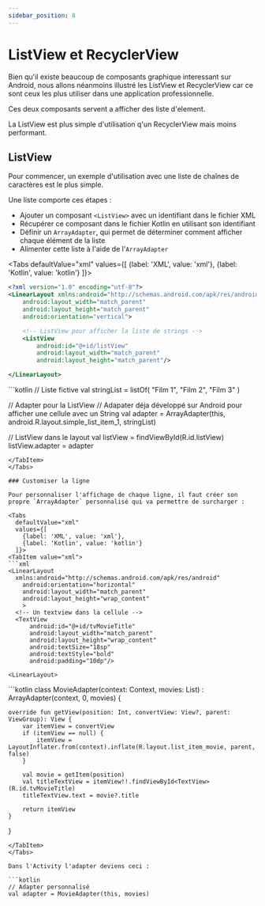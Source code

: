 ```yaml
---
sidebar_position: 8
---
```



# ListView et RecyclerView

Bien qu'il existe beaucoup de composants graphique interessant sur Android, nous allons néanmoins illustré les ListView et RecyclerView car ce sont ceux les plus utiliser dans une application professionnelle.

Ces deux composants servent a afficher des liste d'element.

La ListView est plus simple d'utilisation q'un RecyclerView mais moins performant.

## ListView

Pour commencer, un exemple d'utilisation avec une liste de chaînes de caractères est le plus simple.

Une liste comporte ces étapes :

- Ajouter un composant `<ListView>` avec un identifiant dans le fichier XML
- Récupérer ce composant dans le fichier Kotlin en utilisant son identifiant
- Définir un `ArrayAdapter`, qui permet de déterminer comment afficher chaque élément de la liste
- Alimenter cette liste à l'aide de l'`ArrayAdapter`

<Tabs
  defaultValue="xml"
  values={[
    {label: 'XML', value: 'xml'},
    {label: 'Kotlin', value: 'kotlin'}
  ]}>
<TabItem value="xml">
```xml
<?xml version="1.0" encoding="utf-8"?>
<LinearLayout xmlns:android="http://schemas.android.com/apk/res/android"
    android:layout_width="match_parent"
    android:layout_height="match_parent"
    android:orientation="vertical">

    <!-- ListView pour afficher la liste de strings -->
    <ListView
        android:id="@+id/listView"
        android:layout_width="match_parent"
        android:layout_height="match_parent"/>

</LinearLayout>
```
</TabItem>

<TabItem value="kotlin">
```kotlin
// Liste fictive
val stringList = listOf(
    "Film 1",
    "Film 2",
    "Film 3"
)

// Adapter pour la ListView
// Adapater déja développé sur Android pour afficher une cellule avec un String
val adapter = ArrayAdapter(this, android.R.layout.simple_list_item_1, stringList)

// ListView dans le layout
val listView = findViewById<ListView>(R.id.listView)
listView.adapter = adapter
```
</TabItem>
</Tabs>

### Customiser la ligne

Pour personnaliser l'affichage de chaque ligne, il faut créer son propre `ArrayAdapter` personnalisé qui va permettre de surcharger :

<Tabs
  defaultValue="xml"
  values={[
    {label: 'XML', value: 'xml'},
    {label: 'Kotlin', value: 'kotlin'}
  ]}>
<TabItem value="xml">
```xml
<LinearLayout
  xmlns:android="http://schemas.android.com/apk/res/android"
    android:orientation="horizontal"
    android:layout_width="match_parent"
    android:layout_height="wrap_content"
    >
  <!-- Un textview dans la cellule -->
  <TextView
      android:id="@+id/tvMovieTitle"
      android:layout_width="match_parent"
      android:layout_height="wrap_content"
      android:textSize="18sp"
      android:textStyle="bold"
      android:padding="10dp"/>

<LinearLayout>
```
</TabItem>

<TabItem value="kotlin">
```kotlin
class MovieAdapter(context: Context, movies: List<Movie>) :
    ArrayAdapter<Movie>(context, 0, movies) {

    override fun getView(position: Int, convertView: View?, parent: ViewGroup): View {
        var itemView = convertView
        if (itemView == null) {
            itemView = LayoutInflater.from(context).inflate(R.layout.list_item_movie, parent, false)
        }

        val movie = getItem(position)
        val titleTextView = itemView!!.findViewById<TextView>(R.id.tvMovieTitle)
        titleTextView.text = movie?.title

        return itemView
    }
}
```
</TabItem>
</Tabs>

Dans l'Activity l'adapter deviens ceci :

```kotlin
// Adapter personnalisé
val adapter = MovieAdapter(this, movies)
```